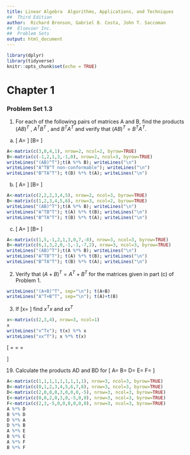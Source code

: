 ```yaml
---
title: Linear Algebra  Algorithms, Applications, and Techniques
##  Third Edition
author:  Richard Bronson, Gabriel B. Costa, John T. Saccoman
##  Elsevier Inc.
##  Problem Sets
output: html_document
---
```


```r
library(dplyr)
library(tidyverse)
knitr::opts_chunk$set(echo = TRUE)
```

#  Chapter 1 
### Problem Set 1.3

(1) For each of the following pairs of matrices A and B, find the products $(AB)^T$ , 
$A^TB^T$ , and $B^TA^T$ and verify that $(AB)^T=B^TA^T$.

(a) \[
A=\begin{bmatrix}
3& 0\\
4& 1
\end{bmatrix}
\]
\[B=\begin{bmatrix}
-1& \quad 2& 1\\
\quad 3& -1& 0
\end{bmatrix}
\]
```r
A<-matrix(c(3,0,4,1), nrow=2, ncol=2, byrow=TRUE)
B<-matrix(c(-1,2,1,3,-1,0), nrow=2, ncol=3, byrow=TRUE)
writeLines("(AB)^T");t(A %*% B); writeLines("\n")
writeLines("A^TB^T non-conformable"); writeLines("\n")
writeLines("B^TA^T"); t(B) %*% t(A); writeLines("\n")
```
(b) \[
A=\begin{bmatrix}
2& 2& 2\\
3& 4& 5
\end{bmatrix}
\]
\[B=\begin{bmatrix}
1& 2\\
3& 4\\
5& 6
\end{bmatrix}
\]
```r
A<-matrix(c(2,2,2,3,4,5), nrow=2, ncol=3, byrow=TRUE)
B<-matrix(c(1,2,3,4,5,6), nrow=3, ncol=2, byrow=TRUE)
writeLines("(AB)^T");t(A %*% B); writeLines("\n")
writeLines("A^TB^T"); t(A) %*% t(B); writeLines("\n")
writeLines("B^TA^T"); t(B) %*% t(A); writeLines("\n")
```
(c) \[
A=\begin{bmatrix}
1& 5& -1\\
2& 1& \quad 3\\
0& 7& -8
\end{bmatrix}
\]
\[B=\begin{bmatrix}
\quad 6& \quad 1& \quad 3\\
\quad 2& \quad 0& -1\\
-1& -7 & \quad 2
\end{bmatrix}
\]
```r
A<-matrix(c(1,5,-1,2,1,3,0,7,-8), nrow=3, ncol=3, byrow=TRUE)
B<-matrix(c(6,1,3,2,0,-1,-1,-7,2), nrow=3, ncol=3, byrow=TRUE)
writeLines("(AB)^T");t(A %*% B); writeLines("\n")
writeLines("A^TB^T"); t(A) %*% t(B); writeLines("\n")
writeLines("B^TA^T"); t(B) %*% t(A); writeLines("\n")
```
(2) Verify that $(A+B)^T=A^T+B^T$ for the matrices given in part (c) of Problem 1.
```r
writeLines("(A+B)^T", sep="\n"); t(A+B)
writeLines("A^T+B^T", sep="\n"); t(A)+t(B)
```
(3) If \[x=\begin{bmatrix}2\\3\\4\end{bmatrix}\] find $x^Tx$ and $xx^T$

```r
x<-matrix(c(2,3,4), nrow=3, ncol=1)
x
writeLines("x^Tx"); t(x) %*% x
writeLines("xx^T"); x %*% t(x)
```
\[\begin{bmatrix}a&0\\0&b\end{bmatrix}\begin{bmatrix}c&0\\0&d\end{bmatrix}=\begin{bmatrix}ca&0\\0&bd\end{bmatrix}=
\begin{bmatrix}ac&0\\0&db\end{bmatrix}=\begin{bmatrix}c&0\\0&d\end{bmatrix}\begin{bmatrix}a&0\\0&b\end{bmatrix}\]

(19) Calculate the products AD and BD for
\[
A=\begin{bmatrix}1 & 1 & 1\\1 & 1 & 1\\1 & 1 & 1 \end{bmatrix}
B=\begin{bmatrix}0 &1 & 2\\3 & 4 & 5 \\6 & 7 & 8 \end{bmatrix}
D=\begin{bmatrix}2 &0 & 0\\0 & 3 & 0 \\0 & 0 & -5 \end{bmatrix}
E=\begin{bmatrix}0 &0 & 2\\0 & 3 & 0 \\-5 & 0 & 0 \end{bmatrix}
F=\begin{bmatrix}2 &3 & -5\\0 & 0 & 0 \\0 & 0 & 0 \end{bmatrix}
\]
```r
A<-matrix(c(1,1,1,1,1,1,1,1,1), nrow=3, ncol=3, byrow=TRUE)
B<-matrix(c(0,1,2,3,4,5,6,7,8), nrow=3, ncol=3, byrow=TRUE)
D<-matrix(c(2,0,0,0,3,0,0,0,-5), nrow=3, ncol=3, byrow=TRUE)
E<-matrix(c(0,0,2,0,3,0,-5,0,0), nrow=3, ncol=3, byrow=TRUE)
F<-matrix(c(2,3,-5,0,0,0,0,0,0), nrow=3, ncol=3, byrow=TRUE)
A %*% D
B %*% D
D %*% A
D %*% B
A %*% E
B %*% E
A %*% F
B %*% F
```

